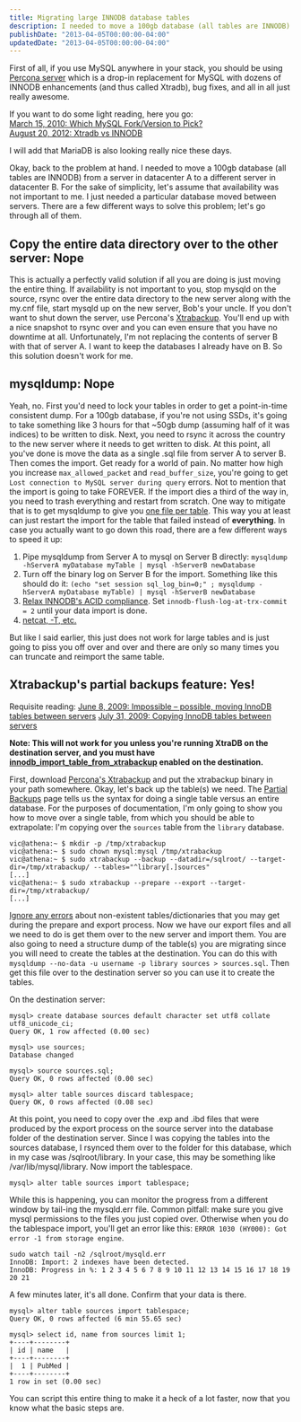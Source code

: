 ```yaml
---
title: Migrating large INNODB database tables
description: I needed to move a 100gb database (all tables are INNODB) from a server in datacenter A to a different server in datacenter B. It was complicated enough to need to be documented.
publishDate: "2013-04-05T00:00:00-04:00"
updatedDate: "2013-04-05T00:00:00-04:00"
---
```


First of all, if you use MySQL anywhere in your stack, you should be using [Percona server](http://www.percona.com/software/percona-server/feature-comparison) which is a drop-in replacement for MySQL with dozens of INNODB enhancements (and thus called Xtradb), bug fixes, and all in all just really awesome.

If you want to do some light reading, here you go:\
[March 15, 2010: Which MySQL Fork/Version to Pick?](http://stackoverflow.com/questions/2450534/which-mysql-fork-version-to-pick)\
[August 20, 2012: Xtradb vs INNODB](http://stackoverflow.com/questions/12037363/xtradb-vs-innodb)

I will add that MariaDB is also looking really nice these days.

Okay, back to the problem at hand. I needed to move a 100gb database (all tables are INNODB) from a server in datacenter A to a different server in datacenter B. For the sake of simplicity, let's assume that availability was not important to me. I just needed a particular database moved between servers. There are a few different ways to solve this problem; let's go through all of them.

## Copy the entire data directory over to the other server: Nope

This is actually a perfectly valid solution if all you are doing is just moving the entire thing. If availability is not important to you, stop mysqld on the source, rsync over the entire data directory to the new server along with the my.cnf file, start mysqld up on the new server, Bob's your uncle. If you don't want to shut down the server, use Percona's <a href="http://www.percona.com/doc/percona-xtrabackup/">Xtrabackup</a>. You'll end up with a nice snapshot to rsync over and you can even ensure that you have no downtime at all. Unfortunately, I'm not replacing the contents of server B with that of server A. I want to keep the databases I already have on B. So this solution doesn't work for me.

## mysqldump: Nope

Yeah, no. First you'd need to lock your tables in order to get a point-in-time consistent dump. For a 100gb database, if you're not using SSDs, it's going to take something like 3 hours for that ~50gb dump (assuming half of it was indices) to be written to disk. Next, you need to rsync it across the country to the new server where it needs to get written to disk. At this point, all you've done is move the data as a single .sql file from server A to server B. Then comes the import. Get ready for a world of pain. No matter how high you increase `max_allowed_packet` and `read_buffer_size`, you're going to get `Lost connection to MySQL server during query` errors. Not to mention that the import is going to take FOREVER. If the import dies a third of the way in, you need to trash everything and restart from scratch. One way to mitigate that is to get mysqldump to give you [one file per table](http://stackoverflow.com/a/134296/115778). This way you at least can just restart the import for the table that failed instead of **everything**. In case you actually want to go down this road, there are a few different ways to speed it up:

1. Pipe mysqldump from Server A to mysql on Server B directly:
   `mysqldump -hServerA myDatabase myTable | mysql -hServerB newDatabase`
2. Turn off the binary log on Server B for the import. Something like this should do it:
   `(echo "set session sql_log_bin=0;" ; mysqldump -hServerA myDatabase myTable) | mysql -hServerB newDatabase`
3. [Relax INNODB's ACID compliance](http://stackoverflow.com/questions/10458095/innodb-bottleneck-relaxing-acid-to-improve-performance). Set `innodb-flush-log-at-trx-commit = 2` until your data import is done.
4. [netcat, -T, etc.](http://stackoverflow.com/questions/131085/whats-the-quickest-way-to-dump-load-a-mysql-innodb-database-using-mysqldump)

But like I said earlier, this just does not work for large tables and is just going to piss you off over and over and there are only so many times you can truncate and reimport the same table.

## Xtrabackup's partial backups feature: Yes!

Requisite reading:
[June 8, 2009: Impossible – possible, moving InnoDB tables between servers](http://www.mysqlperformanceblog.com/2009/06/08/impossible-possible-moving-innodb-tables-between-servers/)
[July 31, 2009: Copying InnoDB tables between servers](http://www.mysqlperformanceblog.com/2009/07/31/copying-innodb-tables-between-servers/)

**Note: This will not work for you unless you're running XtraDB on the destination server, and you must have [innodb_import_table_from_xtrabackup](http://www.percona.com/doc/percona-server/5.5/management/innodb_expand_import.html#innodb_import_table_from_xtrabackup) enabled on the destination.**

First, download [Percona's Xtrabackup](http://www.percona.com/doc/percona-xtrabackup/) and put the xtrabackup binary in your path somewhere. Okay, let's back up the table(s) we need. The [Partial Backups](http://www.percona.com/doc/percona-xtrabackup/xtrabackup_bin/partial_backups.html) page tells us the syntax for doing a single table versus an entire database. For the purposes of documentation, I'm only going to show you how to move over a single table, from which you should be able to extrapolate: I'm copying over the `sources` table from the `library` database.

    vic@athena:~ $ mkdir -p /tmp/xtrabackup
    vic@athena:~ $ sudo chown mysql:mysql /tmp/xtrabackup
    vic@athena:~ $ sudo xtrabackup --backup --datadir=/sqlroot/ --target-dir=/tmp/xtrabackup/ --tables="^library[.]sources"
    [...]
    vic@athena:~ $ sudo xtrabackup --prepare --export --target-dir=/tmp/xtrabackup/
    [...]

[Ignore any errors](http://www.percona.com/doc/percona-xtrabackup/xtrabackup_bin/partial_backups.html#preparing-the-backup) about non-existent tables/dictionaries that you may get during the prepare and export process. Now we have our export files and all we need to do is get them over to the new server and import them. You are also going to need a structure dump of the table(s) you are migrating since you will need to create the tables at the destination. You can do this with `mysqldump --no-data -u username -p library sources > sources.sql`. Then get this file over to the destination server so you can use it to create the tables.

On the destination server:

    mysql> create database sources default character set utf8 collate utf8_unicode_ci;
    Query OK, 1 row affected (0.00 sec)

    mysql> use sources;
    Database changed

    mysql> source sources.sql;
    Query OK, 0 rows affected (0.00 sec)

    mysql> alter table sources discard tablespace;
    Query OK, 0 rows affected (0.08 sec)

At this point, you need to copy over the .exp and .ibd files that were produced by the export process on the source server into the database folder of the destination server. Since I was copying the tables into the sources database, I rsynced them over to the folder for this database, which in my case was /sqlroot/library. In your case, this may be something like /var/lib/mysql/library. Now import the tablespace.

    mysql> alter table sources import tablespace;

While this is happening, you can monitor the progress from a different window by tail-ing the mysqld.err file. Common pitfall: make sure you give mysql permissions to the files you just copied over. Otherwise when you do the tablespace import, you'll get an error like this: `ERROR 1030 (HY000): Got error -1 from storage engine`.

    sudo watch tail -n2 /sqlroot/mysqld.err
    InnoDB: Import: 2 indexes have been detected.
    InnoDB: Progress in %: 1 2 3 4 5 6 7 8 9 10 11 12 13 14 15 16 17 18 19 20 21

A few minutes later, it's all done. Confirm that your data is there.

    mysql> alter table sources import tablespace;
    Query OK, 0 rows affected (6 min 55.65 sec)

    mysql> select id, name from sources limit 1;
    +----+--------+
    | id | name   |
    +----+--------+
    |  1 | PubMed |
    +----+--------+
    1 row in set (0.00 sec)

You can script this entire thing to make it a heck of a lot faster, now that you know what the basic steps are.
